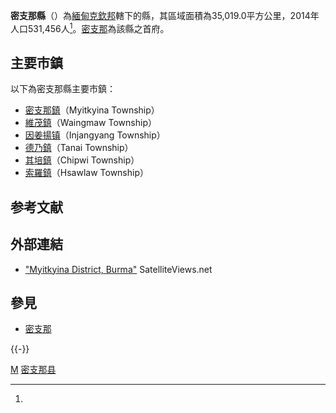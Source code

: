 {{Infobox settlement
|native_name = {{lang|my|မြစ်ကြီးနားခရိုင်}}
|official_name = 密支那縣
|settlement_type = [[克欽邦|克欽邦]]行政區
|image_skyline = 
|image_map = 
|map_caption = 
|subdivision_type       = 國家
|subdivision_name       = {{flag|Myanmar}}
|subdivision_type1      = 省邦
|subdivision_name1      = [[克欽邦|克欽邦]]
|subdivision_type2      = 首府
|subdivision_name2      = [[密支那|密支那]]
|unit_pref = 
|area_total_km2 = 35,019.0
|population_as_of = 2014
|population_footnotes =<ref name="citypopulation">[http://www.citypopulation.de/php/myanmar-admin.php MYANMAR: Administrative Division]. Citypopulation. 2015-11-13</ref>
|population = 531,456
|population_density_km2 = 15.18
|latNS = N
|latd = 26
|latm = 15
|lats = 00
|longEW = E
|longd = 97
|longm = 30
|longs = 00
|coordinates_display = inline,title
|coordinates_region = MM
|pushpin_map = Burma
|elevation_footnotes = 
|elevation_ft = 
|elevation_m = 
|timezone = [[Myanmar_Standard_Time|MST]]
|utc_offset = +6:30
|website =
}}

'''密支那縣'''（{{lang-my|မြစ်ကြီးနားခရိုင်}}）為[[緬甸|緬甸]][[克欽邦|克欽邦]]轄下的縣，其區域面積為35,019.0平方公里，2014年人口531,456人<ref name="citypopulation"/>。[[密支那|密支那]]為該縣之首府。

==主要市鎮==
以下為密支那縣主要市鎮：
*[[密支那鎮|密支那鎮]]（Myitkyina Township）
*[[維茂鎮|維茂鎮]]（Waingmaw Township）
*[[因姜揚镇|因姜揚镇]]（Injangyang Township）
*[[德乃鎮|德乃鎮]]（Tanai Township）
*[[其培鎮|其培鎮]]（Chipwi Township）
*[[索羅鎮|索羅鎮]]（Hsawlaw Township）

== 参考文献 ==
{{Reflist}}

== 外部連結 ==
* [http://www.satelliteviews.net/cgi-bin/w.cgi?c=bm&UF=-431620&UN=-629079&DG=ADMD "Myitkyina District, Burma"]{{Webarchive|url=https://archive.today/20121220021802/http://www.satelliteviews.net/cgi-bin/w.cgi?c=bm&UF=-431620&UN=-629079&DG=ADMD |date=2012-12-20 }} SatelliteViews.net

== 參見 ==
{{Portal|缅甸|东南亚}}
* [[密支那|密支那]]

{{-}}
{{克钦邦行政区划 |state = collapsed }}
{{緬甸縣份 |state = collapsed }}

[[Category:克欽邦縣份|M]]
[[Category:密支那县|]]

{{Myanmar-stub}}